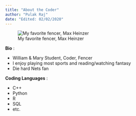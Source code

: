 ---
title: "About the Coder"
author: "Pulak Raj"
date: "Edited: 02/02/2020"
---

![My favorite fencer, Max Heinzer](https://i.pinimg.com/736x/7d/69/fd/7d69fde10b2020441f9c8b93de2aa861--epee-fencing-fencing-sport.jpg)

**Bio**
:

* William & Mary Student, Coder, Fencer  
* I enjoy playing most sports and reading/watching fantasy  
* Die hard Nets fan

**Coding Languages**
:

* C++
* Python
* R
* SQL
* etc.
